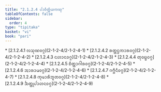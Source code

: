 ```yaml
---
title: "2.1.2.4 ᨸᩣᨧᩥᨲ᩠ᨲᩥᨿᨠᨱ᩠ᨯ"
tableOfContents: false
sidebar:
  order: 4
type: "tipitaka"
basket: "vi"
book: "pari"
---
```



<DynamicBreadcrumb />



<TableOfContents book="pari" section="2.1.2.4">
* [2.1.2.4.1 ᩃᩈᩩᨱᩅᨣ᩠ᨣ](2-1-2-4/2-1-2-4-1)
* [2.1.2.4.2 ᩁᨲ᩠ᨲᨶ᩠ᨵᨠᩣᩁᩅᨣ᩠ᨣ](2-1-2-4/2-1-2-4-2)
* [2.1.2.4.3 ᨶᩉᩣᨶᩅᨣ᩠ᨣ](2-1-2-4/2-1-2-4-3)
* [2.1.2.4.4 ᨲᩩᩅᨭ᩠ᨭᩅᨣ᩠ᨣ](2-1-2-4/2-1-2-4-4)
* [2.1.2.4.5 ᨧᩥᨲ᩠ᨲᩣᨣᩤᩁᩅᨣ᩠ᨣ](2-1-2-4/2-1-2-4-5)
* [2.1.2.4.6 ᩋᩣᩁᩣᨾᩅᨣ᩠ᨣ](2-1-2-4/2-1-2-4-6)
* [2.1.2.4.7 ᨣᨻ᩠ᨽᩥᨶᩥᩅᨣ᩠ᨣ](2-1-2-4/2-1-2-4-7)
* [2.1.2.4.8 ᨠᩩᨾᩣᩁᩥᨽᩪᨲᩅᨣ᩠ᨣ](2-1-2-4/2-1-2-4-8)
* [2.1.2.4.9 ᨨᨲ᩠ᨲᩩᨸᩣᩉᨶᩅᨣ᩠ᨣ](2-1-2-4/2-1-2-4-9)
</TableOfContents>